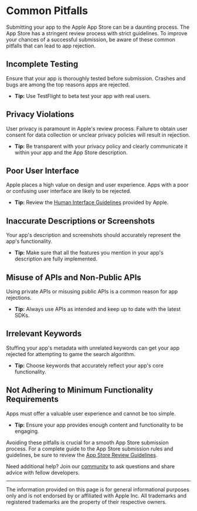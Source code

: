 # Common Pitfalls

Submitting your app to the Apple App Store can be a daunting process. The App
Store has a stringent review process with strict guidelines. To improve your
chances of a successful submission, be aware of these common pitfalls that can
lead to app rejection.

## Incomplete Testing
Ensure that your app is thoroughly tested before submission. Crashes and bugs
are among the top reasons apps are rejected.

- **Tip:** Use TestFlight to beta test your app with real users.

## Privacy Violations
User privacy is paramount in Apple's review process. Failure to obtain user
consent for data collection or unclear privacy policies will result in
rejection.

- **Tip:** Be transparent with your privacy policy and clearly communicate it
  within your app and the App Store description.

## Poor User Interface
Apple places a high value on design and user experience. Apps with a poor or
confusing user interface are likely to be rejected.

- **Tip:** Review the [Human Interface
  Guidelines](https://developer.apple.com/design/human-interface-guidelines/)
  provided by Apple.

## Inaccurate Descriptions or Screenshots
Your app's description and screenshots should accurately represent the app's
functionality.

- **Tip:** Make sure that all the features you mention in your app's description
  are fully implemented.

## Misuse of APIs and Non-Public APIs
Using private APIs or misusing public APIs is a common reason for app
rejections.

- **Tip:** Always use APIs as intended and keep up to date with the latest SDKs.

## Irrelevant Keywords
Stuffing your app's metadata with unrelated keywords can get your app rejected
for attempting to game the search algorithm.

- **Tip:** Choose keywords that accurately reflect your app's core
  functionality.

## Not Adhering to Minimum Functionality Requirements
Apps must offer a valuable user experience and cannot be too simple.

- **Tip:** Ensure your app provides enough content and functionality to be
  engaging.

Avoiding these pitfalls is crucial for a smooth App Store submission process.
For a complete guide to the App Store submission rules and guidelines, be sure
to review the [App Store Review
Guidelines](https://developer.apple.com/app-store/review/guidelines/).

Need additional help? Join our [community](https://github.com/whywasmyapprejected/whywasmyapprejected-com/discussions) to ask questions and
share advice with fellow developers.

---
The information provided on this page is for general informational purposes only
and is not endorsed by or affiliated with Apple Inc. All trademarks and
registered trademarks are the property of their respective owners.